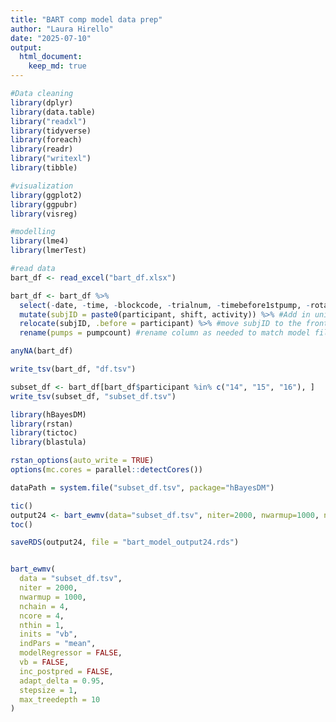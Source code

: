 ```yaml
---
title: "BART comp model data prep"
author: "Laura Hirello"
date: "2025-07-10"
output: 
  html_document: 
    keep_md: true
---
```


```r
#Data cleaning
library(dplyr) 
library(data.table)
library("readxl")
library(tidyverse)
library(foreach)
library(readr)
library("writexl")
library(tibble)

#visualization
library(ggplot2)
library(ggpubr)
library(visreg)

#modelling
library(lme4)
library(lmerTest)

#read data
bart_df <- read_excel("bart_df.xlsx")

bart_df <- bart_df %>%
  select(-date, -time, -blockcode, -trialnum, -timebefore1stpump, -rotation, -d_n, -totalearningsBART, -ballooncount,   -explosionpoint, -wantedpumps, -pumpresult) %>% #remove unneeded columns
  mutate(subjID = paste0(participant, shift, activity)) %>% #Add in unique subject x trial identifier
  relocate(subjID, .before = participant) %>% #move subjID to the front (personal preference)
  rename(pumps = pumpcount) #rename column as needed to match model files

anyNA(bart_df)

write_tsv(bart_df, "df.tsv")

subset_df <- bart_df[bart_df$participant %in% c("14", "15", "16"), ]
write_tsv(subset_df, "subset_df.tsv")

```



```r
library(hBayesDM)
library(rstan)
library(tictoc)
library(blastula)

rstan_options(auto_write = TRUE)
options(mc.cores = parallel::detectCores())

dataPath = system.file("subset_df.tsv", package="hBayesDM")

tic()
output24 <- bart_ewmv(data="subset_df.tsv", niter=2000, nwarmup=1000, nchain=4, ncore=4)
toc()

saveRDS(output24, file = "bart_model_output24.rds")


bart_ewmv(
  data = "subset_df.tsv",
  niter = 2000,
  nwarmup = 1000,
  nchain = 4,
  ncore = 4,
  nthin = 1,
  inits = "vb",
  indPars = "mean",
  modelRegressor = FALSE,
  vb = FALSE,
  inc_postpred = FALSE,
  adapt_delta = 0.95,
  stepsize = 1,
  max_treedepth = 10
)



```

